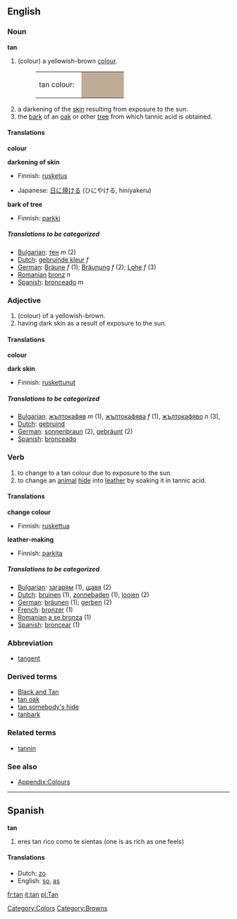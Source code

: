 {{Wikipedia}}
==English==

===Noun===
'''tan'''
#(colour) a yellowish-brown [[color|colour]].
#:<table><tr><td>tan colour: &nbsp;</td><td bgcolor="#C0AC96" width="80">&nbsp; </td></tr></table>
#a darkening of the [[skin]] resulting from exposure to the sun.
#the [[bark]] of an [[oak]] or other [[tree]] from which tannic acid is obtained.

====Translations====
'''colour'''
{{top}}
{{mid}}
{{bottom}}

'''darkening of skin'''
{{top}}
*Finnish: [[rusketus]]
{{mid}}
*Japanese: [[日に焼ける]] (ひにやける, hiniyakeru)
{{bottom}}

'''bark of tree'''
{{top}}
*Finnish: [[parkki]]
{{mid}}
{{bottom}}

=====Translations to be categorized=====
{{checktrans}}
<!--Remove this section once all of the translations below have been moved into the tables above.-->

*[[Bulgarian]]: [[тен]] ''m'' (2)
*[[Dutch]]: [[gebruinde kleur]] ''f''
*[[German]]: [[Bräune]] ''f'' (1); [[Bräunung]] ''f'' (2); [[Lohe]] ''f'' (3)
*[[Romanian]] [[bronz]] ''n''
*[[Spanish]]: [[bronceado]] ''m''

=== Adjective ===
#(colour) of a yellowish-brown.
#having dark skin as a result of exposure to the sun.

==== Translations ====
'''colour'''
{{top}}
{{mid}}
{{bottom}}

'''dark skin'''
{{top}}
*Finnish: [[ruskettunut]]
{{mid}}
{{bottom}}

=====Translations to be categorized=====
{{checktrans}}
<!--Remove this section once all of the translations below have been moved into the tables above.-->
*[[Bulgarian]]: [[жълтокафяв]] ''m'' (1), [[жълтокафява]] ''f'' (1), [[жълтокафяво]] ''n'' (3), 
*[[Dutch]]: [[gebruind]]
*[[German]]: [[sonnenbraun]] (2), [[gebräunt]] (2)
*[[Spanish]]: [[bronceado]]

=== Verb ===
#to change to a tan colour due to exposure to the sun.
#to change an [[animal]] [[hide]] into [[leather]] by soaking it in tannic acid.

====Translations====
'''change colour'''
{{top}}
*Finnish: [[ruskettua]]
{{mid}}
{{bottom}}

'''leather-making'''
{{top}}
*Finnish: [[parkita]]
{{mid}}
{{bottom}}

=====Translations to be categorized=====
{{checktrans}}
<!--Remove this section once all of the translations below have been moved into the tables above.-->

*[[Bulgarian]]: [[загарям]] (1), [[щавя]] (2)
*[[Dutch]]: [[bruinen]] (1), [[zonnebaden]] (1), [[looien]] (2)
*[[German]]: [[bräunen]] (1); [[gerben]] (2)
*[[French]]: [[bronzer]] (1)
*[[Romanian]] [[a se bronza]] (1)
*[[Spanish]]: [[broncear]] (1)

===Abbreviation===
* {{math}} [[tangent]]

===Derived terms===
*[[Black and Tan]]
*[[tan oak]]
*[[tan somebody's hide]]
*[[tanbark]]

===Related terms===
*[[tannin]]

===See also===
*[[Wiktionary_Appendix:Colours|Appendix:Colours]]

[[Category:Colors]]
[[Category:Browns]]

----

==Spanish==

'''tan'''

# eres tan rico como te sientas (one is as rich as one feels)

====Translations====
*Dutch: [[zo]]
*English: [[so]], [[as]]

[[fr:tan]]
[[it:tan]]
[[pl:Tan]]